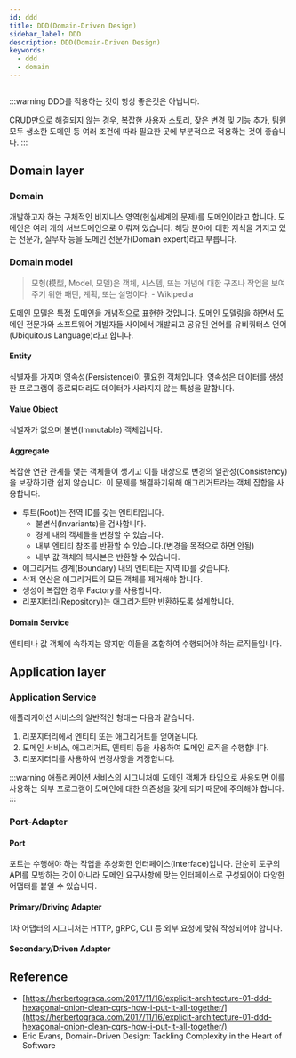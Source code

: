 ```yaml
---
id: ddd
title: DDD(Domain-Driven Design)
sidebar_label: DDD
description: DDD(Domain-Driven Design)
keywords:
  - ddd
  - domain
---
```



<center>
  <Image
    img={require("@site/static/img/lang/design/DDD-Architecture.jpg")}
    width={900}
  />
</center>

:::warning
DDD를 적용하는 것이 항상 좋은것은 아닙니다.

CRUD만으로 해결되지 않는 경우, 복잡한 사용자 스토리, 잦은 변경 및 기능 추가, 팀원 모두 생소한 도메인 등 여러 조건에 따라 필요한 곳에 부분적으로 적용하는 것이 좋습니다.
:::

## Domain layer

### Domain

개발하고자 하는 구체적인 비지니스 영역(현실세계의 문제)를 도메인이라고 합니다. 도메인은 여러 개의 서브도메인으로 이뤄져 있습니다. 해당 분야에 대한 지식을 가지고 있는 전문가, 실무자 등을 도메인 전문가(Domain expert)라고 부릅니다.

### Domain model

> 모형(模型, Model, 모델)은 객체, 시스템, 또는 개념에 대한 구조나 작업을 보여주기 위한 패턴, 계획, 또는 설명이다. - Wikipedia

도메인 모델은 특정 도메인을 개념적으로 표현한 것입니다. 도메인 모델링을 하면서 도메인 전문가와 소프트웨어 개발자들 사이에서 개발되고 공유된 언어를 유비쿼터스 언어(Ubiquitous Language)라고 합니다.

#### Entity

식별자를 가지며 영속성(Persistence)이 필요한 객체입니다. 영속성은 데이터를 생성한 프로그램이 종료되더라도 데이터가 사라지지 않는 특성을 말합니다.

#### Value Object

식별자가 없으며 불변(Immutable) 객체입니다.

#### Aggregate

복잡한 연관 관계를 맺는 객체들이 생기고 이를 대상으로 변경의 일관성(Consistency)을 보장하기란 쉽지 않습니다. 이 문제를 해결하기위해 애그리거트라는 객체 집합을 사용합니다.

- 루트(Root)는 전역 ID를 갖는 엔티티입니다.
  - 불변식(Invariants)을 검사합니다.
  - 경계 내의 객체들을 변경할 수 있습니다.
  - 내부 엔티티 참조를 반환할 수 있습니다.(변경을 목적으로 하면 안됨)
  - 내부 값 객체의 복사본은 반환할 수 있습니다.
- 애그리거트 경계(Boundary) 내의 엔티티는 지역 ID를 갖습니다.
- 삭제 연산은 애그리거트의 모든 객체를 제거해야 합니다.
- 생성이 복잡한 경우 Factory를 사용합니다.
- 리포지터리(Repository)는 애그리거트만 반환하도록 설계합니다.

#### Domain Service

엔티티나 값 객체에 속하지는 않지만 이들을 조합하여 수행되어야 하는 로직들입니다.

## Application layer

### Application Service

애플리케이션 서비스의 일반적인 형태는 다음과 같습니다.

1. 리포지터리에서 엔티티 또는 애그리거트를 얻어옵니다.
1. 도메인 서비스, 애그리거트, 엔티티 등을 사용하여 도메인 로직을 수행합니다.
1. 리포지터리를 사용하여 변경사항을 저장합니다.

:::warning
애플리케이션 서비스의 시그니처에 도메인 객체가 타입으로 사용되면 이를 사용하는 외부 프로그램이 도메인에 대한 의존성을 갖게 되기 때문에 주의해야 합니다.
:::

### Port-Adapter

#### Port

포트는 수행해야 하는 작업을 추상화한 인터페이스(Interface)입니다. 단순히 도구의 API를 모방하는 것이 아니라 도메인 요구사항에 맞는 인터페이스로 구성되어야 다양한 어댑터를 붙일 수 있습니다.

#### Primary/Driving Adapter

1차 어댑터의 시그니처는 HTTP, gRPC, CLI 등 외부 요청에 맞춰 작성되어야 합니다.

#### Secondary/Driven Adapter

## Reference

- [https://herbertograca.com/2017/11/16/explicit-architecture-01-ddd-hexagonal-onion-clean-cqrs-how-i-put-it-all-together/](https://herbertograca.com/2017/11/16/explicit-architecture-01-ddd-hexagonal-onion-clean-cqrs-how-i-put-it-all-together/)
- Eric Evans, Domain-Driven Design: Tackling Complexity in the Heart of Software
